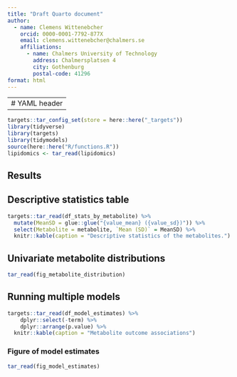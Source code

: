 ```yaml
---
title: "Draft Quarto document"
author:
  - name: Clemens Wittenebcher
    orcid: 0000-0001-7792-877X
    email: clemens.wittenebcher@chalmers.se
    affiliations:
      - name: Chalmers University of Technology
        address: Chalmersplatsen 4
        city: Gothenburg
        postal-code: 41296
format: html
---
```


---
# YAML header
---

```r
targets::tar_config_set(store = here::here("_targets"))
library(tidyverse)
library(targets)
library(tidymodels)
source(here::here("R/functions.R"))
lipidomics <- tar_read(lipidomics)
```

## Results

## Descriptive statistics table

```r
targets::tar_read(df_stats_by_metabolite) %>% 
  mutate(MeanSD = glue::glue("{value_mean} ({value_sd})")) %>%
  select(Metabolite = metabolite, `Mean (SD)` = MeanSD) %>%
  knitr::kable(caption = "Descriptive statistics of the metabolites.")
```

## Univariate metabolite distributions

```r
tar_read(fig_metabolite_distribution)
```

## Running multiple models

```r
targets::tar_read(df_model_estimates) %>%
    dplyr::select(-term) %>% 
    dplyr::arrange(p.value) %>% 
  knitr::kable(caption = "Metabolite outcome associations")

```

### Figure of model estimates

```r
tar_read(fig_model_estimates)
```
